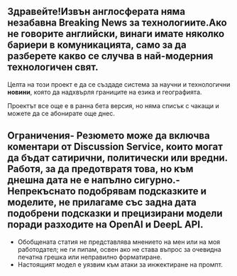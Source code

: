 
<CallToAction />

## Здравейте!Извън англосферата няма незабавна **Breaking News** за технологиите.Ако не говорите английски, винаги имате няколко бариери в комуникацията, само за да разберете какво се случва в най-модерния технологичен свят.


<Callout type="info" emoji="🗞">

Целта на този проект е да се създаде система за научни и технологични **новини**, която да надхвърля границите на езика и географията.

</Callout>

Проектът все още е в ранна бета версия, но няма списък с чакащи и можете да се абонирате още днес.

## Ограничения- Резюмето може да включва коментари от Discussion Service, които могат да бъдат сатирични, политически или вредни. Работя, за да предотвратя това, но към днешна дата не е напълно сигурно.- Непрекъснато подобрявам подсказките и моделите, не прилагаме със задна дата подобрени подсказки и прецизирани модели поради разходите на OpenAI и DeepL API.

- Обобщената статия не представлява мнението на мен или на моя работодател; не ги пипам, освен ако не става въпрос за очевидна печатна грешка или неправилно форматиране.
- Настоящият модел е уязвим към атаки за инжектиране на промпт.
